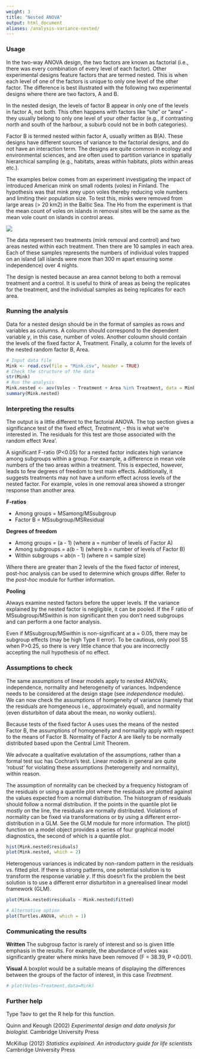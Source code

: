 ```yaml
---
weight: 3
title: "Nested ANOVA"
output: html_document
aliases: /analysis-variance-nested/
---
```


### Usage

In the two-way ANOVA design, the two factors are known as factorial (i.e., there was every combination of every level of each factor). Other experimental designs feature factors that are termed nested. This is when each level of one of the factors is unique to only one level of the other factor. The difference is best illustrated with the following two experimental designs where there are two factors, A and B.

In the nested design, the levels of factor B appear in only one of the levels in factor A, not both. This often happens with factors like "site" or "area" - they usually belong to only one level of your other factor (e.g., if contrasting north and south of the harbour, a suburb could not be in both categories).

Factor B is termed nested within factor A, usually written as B(A). These designs have different sources of variance to the factorial designs, and do not have an interaction term. The designs are quite common in ecology and environmental sciences, and are often used to partition variance in spatially hierarchical sampling (e.g., habitats, areas within habitats, plots within areas etc.).

The examples below comes from an experiment investigating the impact of introduced American mink on small rodents (voles) in Finland. The hypothesis was that mink prey upon voles thereby reducing vole numbers and limiting their population size. To test this, minks were removed from large areas (> 20 km2) in the Baltic Sea. The Ho from the experiment is that the mean count of voles on islands in removal sites will be the same as the mean vole count on islands in control areas.

![](ANOVA_nested_method_image.png)

The data represent two treatments (mink removal and control) and two areas nested within each treatment. Then there are 10 samples in each area. Each of these samples represents the numbers of individual voles trapped on an island (all islands were more than 300 m apart ensuring some independence) over 4 nights.

The design is nested because an area cannot belong to both a removal treatment and a control. It is useful to think of areas as being the replicates for the treatment, and the individual samples as being replicates for each area.

### Running the analysis

Data for a nested design should be in the format of samples as rows and variables as columns. A coloumn should correspond to the dependent variable *y*, in this case, number of voles. Another coloumn should contain the levels of the fixed factor A, Treatment. Finally, a column for the levels of the nested random factor B, Area.

```r
# Input data file
Mink <- read.csv(file = "Mink.csv", header = TRUE)
# Check the structure of the data
str(Mink)
# Run the analysis
Mink.nested <- aov(Voles ~ Treatment + Area %in% Treatment, data = Mink)
summary(Mink.nested)
```

### Interpreting the results

The output is a little different to the factorial ANOVA. The top section gives a significance test of the fixed effect, *Treatment*, - this is what we're interested in. The residuals for this test are those associated with the random effect 'Area'.

A significant F-ratio (P<0.05) for a nested factor indicates high variance among subgroups within a group. For example, a difference in mean vole numbers of the two areas within a treatment. This is expected, however, leads to few degrees of freedom to test main effects. Additionally, it suggests treatments may not have a uniform effect across levels of the nested factor. For example, voles in one removal area showed a stronger response than another area.

**F-ratios**

* Among groups = MSamong/MSsubgroup
* Factor B = MSsubgroup/MSResidual

**Degrees of freedom**

* Among groups  = (a - 1) (where a = number of levels of Factor A)
* Among subgroups = a(b - 1) (where b = number of levels of Factor B)
* Within subgroups = ab(n - 1) (where n = sample size)

Where there are greater than 2 levels of the the fixed factor of interest, post-hoc analysis can be used to determine which groups differ. Refer to the *post-hoc* module for further information.

**Pooling**

Always examine nested factors before the upper levels. If the variance explained by the nested factor is negligible, it can be pooled. If the F ratio of MSsubgroup/MSwithin is non significant then you don't need subgroups and can perform a one factor analysis.

Even if MSsubgroup/MSwithin is non-significant at a = 0.05, there may be subgroup effects (may be high Type II error). To be cautious, only pool SS when P>0.25, so there is very little chance that you are incorrectly accepting the null hypothesis of no effect.

### Assumptions to check

The same assumptions of linear models apply to nested ANOVA's; independence, normality and heterogeneity of variances. Indpendence needs to be considered at the design stage (see *independence* module). We can now check the assumptions of homgeneity of variance (namely that the residuals are homgeneous i.e., approximately equal), and normality (even disturbiton of data about the mean, no wonky outliers).

Because tests of the fixed factor A uses uses the means of the nested Factor B, the assumptions of homogeneity and normaility apply with respect to the means of Factor B. Normality of Factor A are likely to be normally distributed based upon the Central Limit Theorem.

We advocate a qualitative evalutation of the assumptions, rather than a formal test suc has Cochran's test. Linear models in general are quite 'robust' for violating these assumptions (heterogeneity and normality), within reason.

The assumption of normality can be checked by a frequency histogram of the residuals or using a quantile plot where the residuals are plotted against the values expected from a normal distribution. The historgram of residuals should follow a normal distribution. If the points in the quantile plot lie mostly on the line, the residuals are normally distributed. Violations of normality can be fixed via transformations or by using a different error-distribution in a GLM. See the GLM module for more information. The plot() function on a model object provides a series of four graphical model diagnostics, the second of which is a quantile plot.

```r
hist(Mink.nested$residuals)
plot(Mink.nested, which = 2)
```

Heterogenous variances is indicated by non-random pattern in the residuals vs. fitted plot. If there is strong patterns, one potential solution is to transform the response variable *y*. If this doesn't fix the problem the best solution is to use a different error disturbiton in a gnerealised linear model framework (GLM).

```r
plot(Mink.nested$residuals ~ Mink.nested$fitted)
```

```r
# Alternative option
plot(Turtles.ANOVA, which = 1)
```

### Communicating the results

**Written** The subgroup factor is rarely of interest and so is given little emphasis in the results. For example, the abundance of voles was significantly greater where minks have been removed (F = 38.39, P <0.001).

**Visual**  A boxplot would be a suitable means of displaying the differences between the groups of the factor of interest, in this case *Treatment*.

```r
# plot(Voles~Treatment,data=Mink)
```

### Further help

Type ?aov to get the R help for this function.

Quinn and Keough (2002) *Experimental design and data analysis for biologist.* Cambridge University Press

McKillup (2012) *Statistics explained. An introductory guide for life scientists* Cambridge University Press

